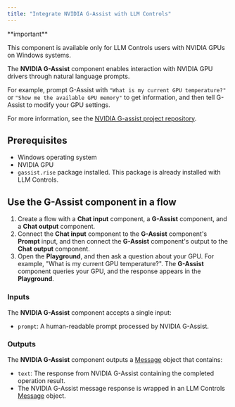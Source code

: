 ```yaml
---
title: "Integrate NVIDIA G-Assist with LLM Controls"
---
```


<Note>
  **important**

  This component is available only for LLM Controls users with NVIDIA GPUs on Windows systems.
</Note>

The **NVIDIA G-Assist** component enables interaction with NVIDIA GPU drivers through natural language prompts.

For example, prompt G-Assist with `"What is my current GPU temperature?"` or `"Show me the available GPU memory"` to get information, and then tell G-Assist to modify your GPU settings.

For more information, see the [NVIDIA G-assist project repository](https://github.com/NVIDIA/g-assist).

## Prerequisites

- Windows operating system
- NVIDIA GPU
- `gassist.rise` package installed. This package is already installed with LLM Controls.

## Use the G-Assist component in a flow

1. Create a flow with a **Chat input** component, a **G-Assist** component, and a **Chat output** component.
2. Connect the **Chat input** component to the **G-Assist** component's **Prompt** input, and then connect the **G-Assist** component's output to the **Chat output** component.
3. Open the **Playground**, and then ask a question about your GPU. For example, "What is my current GPU temperature?". The **G-Assist** component queries your GPU, and the response appears in the **Playground**.

### Inputs

The **NVIDIA G-Assist** component accepts a single input:

- `prompt`: A human-readable prompt processed by NVIDIA G-Assist.

### Outputs

The **NVIDIA G-Assist** component outputs a [Message](https://devrel.mintlify.app/Concepts/LLMCobjects#message-object%E2%80%8B) object that contains:

- `text`: The response from NVIDIA G-Assist containing the completed operation result.
- The NVIDIA G-Assist message response is wrapped in an LLM Controls [Message](https://devrel.mintlify.app/Concepts/LLMCobjects#message-object%E2%80%8B) object.